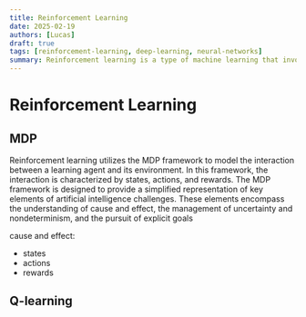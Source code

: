 ```yaml
---
title: Reinforcement Learning
date: 2025-02-19
authors: [Lucas]
draft: true
tags: [reinforcement-learning, deep-learning, neural-networks]
summary: Reinforcement learning is a type of machine learning that involves training an agent to make sequences of decisions. The agent learns to achieve a goal in an uncertain, potentially complex environment. This article provides an overview of reinforcement learning, including key concepts, algorithms, and applications.
---
```


# Reinforcement Learning


## MDP

Reinforcement learning utilizes the MDP framework to model the interaction between a learning agent and its environment. 
In this framework, the interaction is characterized by states, actions, and rewards. The MDP framework is designed to provide a simplified representation of key elements of artificial intelligence challenges. These elements encompass the understanding of cause and effect, the management of uncertainty and nondeterminism, and the pursuit of explicit goals


cause and effect:
* states
* actions
* rewards



## Q-learning


